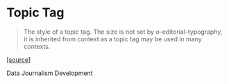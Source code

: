 
<Meta title="Typography/Topic" component={Topic} />

# Topic Tag

> The style of a topic tag. The size is not set by o-editorial-typography, it is inherited from context as a topic tag may be used in many contexts.

[[source]](https://registry.origami.ft.com/components/o-editorial-typography@2.3.2?brand=core#demo-topic-tag)

<Canvas>
  <Story name="With single child element">
    <Topic href={'#'}>Data Journalism Development</Topic>
  </Story>
</Canvas>
